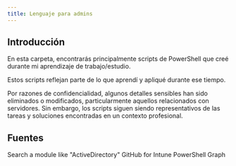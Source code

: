```yaml
---
title: Lenguaje para admins
---
```


## Introducción

En esta carpeta, encontrarás principalmente scripts de PowerShell que creé durante mi aprendizaje de trabajo/estudio.

Estos scripts reflejan parte de lo que aprendí y apliqué durante ese tiempo.

Por razones de confidencialidad, algunos detalles sensibles han sido eliminados o modificados, particularmente aquellos relacionados con servidores. Sin embargo, los scripts siguen siendo representativos de las tareas y soluciones encontradas en un contexto profesional.

<LearningCycle lang="es" />
<CultureCycle lang="es" />

## Fuentes
<Cards>
  <Card href="https://learn.microsoft.com/en-us/powershell/module/?view=windowsserver2025-ps" title="MS PowerShell">
    Search a module like "ActiveDirectory"
  </Card>

  <Card href="https://github.com/MSEndpointMgr/IntuneWin32App" title="MS IntuneWin32App">
    GitHub for Intune PowerShell Graph
  </Card>
</Cards>
